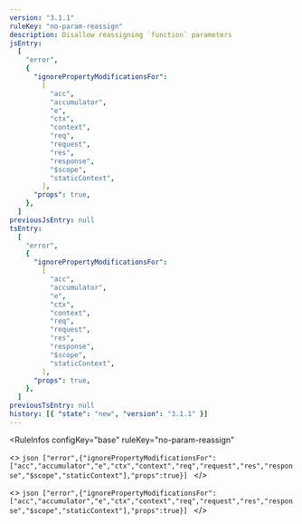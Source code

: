 ```yaml
---
version: "3.1.1"
ruleKey: "no-param-reassign"
description: Disallow reassigning `function` parameters
jsEntry:
  [
    "error",
    {
      "ignorePropertyModificationsFor":
        [
          "acc",
          "accumulator",
          "e",
          "ctx",
          "context",
          "req",
          "request",
          "res",
          "response",
          "$scope",
          "staticContext",
        ],
      "props": true,
    },
  ]
previousJsEntry: null
tsEntry:
  [
    "error",
    {
      "ignorePropertyModificationsFor":
        [
          "acc",
          "accumulator",
          "e",
          "ctx",
          "context",
          "req",
          "request",
          "res",
          "response",
          "$scope",
          "staticContext",
        ],
      "props": true,
    },
  ]
previousTsEntry: null
history: [{ "state": "new", "version": "3.1.1" }]
---
```


<RuleInfos 
  configKey="base" 
  ruleKey="no-param-reassign" 
>
  <>
    ```json
    ["error",{"ignorePropertyModificationsFor":["acc","accumulator","e","ctx","context","req","request","res","response","$scope","staticContext"],"props":true}]
    ```
  </>

  <>
    ```json
    ["error",{"ignorePropertyModificationsFor":["acc","accumulator","e","ctx","context","req","request","res","response","$scope","staticContext"],"props":true}]
    ```
  </>
</RuleInfos>
